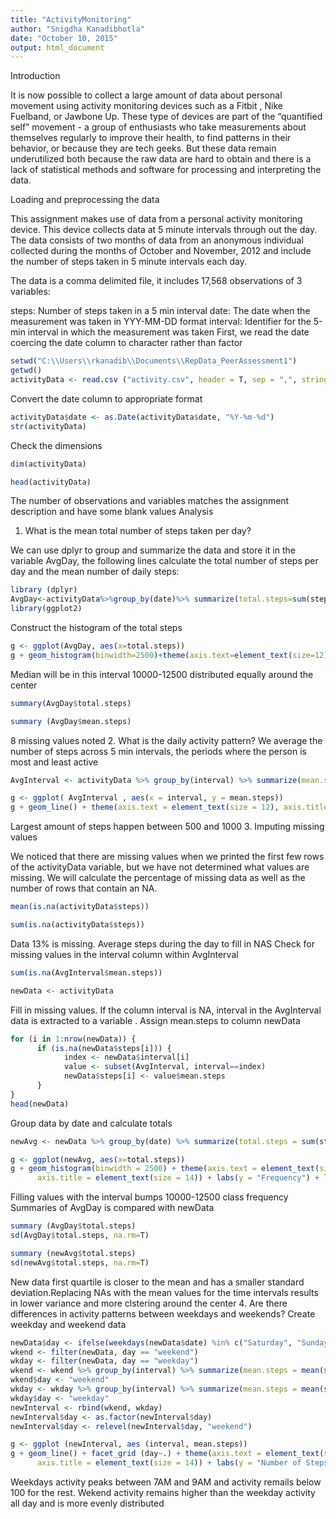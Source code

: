 ```yaml
---
title: "ActivityMonitoring"
author: "Snigdha Kanadibhotla"
date: "October 10, 2015"
output: html_document
---
```

Introduction

It is now possible to collect a large amount of data about personal movement using activity monitoring devices such as a Fitbit , Nike Fuelband, or Jawbone Up. These type of devices are part of the "quantified self" movement - a group of enthusiasts who take measurements about themselves regularly to improve their health, to find patterns in their behavior, or because they are tech geeks. But these data remain underutilized both because the raw data are hard to obtain and there is a lack of statistical methods and software for processing and interpreting the data.

Loading and preprocessing the data

This assignment makes use of data from a personal activity monitoring device. This device collects data at 5 minute intervals through out the day. The data consists of two months of data from an anonymous individual collected during the months of October and November, 2012 and include the number of steps taken in 5 minute intervals each day.

The data is a comma delimited file, it includes 17,568 observations of 3 variables:

steps: Number of steps taken in a 5 min interval
date: The date when the measurement was taken in YYY-MM-DD format
interval: Identifier for the 5-min interval in which the measurement was taken
First, we read the date coercing the date column to character rather than factor

```r
setwd("C:\\Users\\rkanadib\\Documents\\RepData_PeerAssessment1")
getwd()
activityData <- read.csv ("activity.csv", header = T, sep = ",", stringsAsFactors = F)
```

Convert the date column to appropriate format
```r
activityData$date <- as.Date(activityData$date, "%Y-%m-%d")
str(activityData)
```
Check the dimensions
```r
dim(activityData)
```
```r
head(activityData)
```
The number of observations and variables matches the assignment description and have some blank values
Analysis

1. What is the mean total number of steps taken per day?

We can use dplyr to group and summarize the data and store it in the variable AvgDay, the following lines calculate the total number of steps per day and the mean number of daily steps:
```r
library (dplyr)
AvgDay<-activityData%>%group_by(date)%>% summarize(total.steps=sum(steps,na.rm=T),mean.steps = mean(steps, na.rm = T))
library(ggplot2)
```
Construct the histogram of the total steps
```r
g <- ggplot(AvgDay, aes(x=total.steps))
g + geom_histogram(binwidth=2500)+theme(axis.text=element_text(size=12),axis.title=element_text(size=14))+labs(y = "Frequency") + labs(x = "Total steps/day")
```
Median will be in this interval 10000-12500 distributed equally around the center
```r
summary(AvgDay$total.steps)
```
```r
summary (AvgDay$mean.steps)
```
8 missing values noted
2. What is the daily activity pattern?
We average the number of steps across 5 min intervals, the periods where the person is most and least active
```r
AvgInterval <- activityData %>% group_by(interval) %>% summarize(mean.steps = mean(steps, na.rm = T))
```
```r
g <- ggplot( AvgInterval , aes(x = interval, y = mean.steps))
g + geom_line() + theme(axis.text = element_text(size = 12), axis.title = element_text(size = 14, face = "bold")) + labs(y = "Mean number of steps") + labs(x = "Interval")

```
Largest amount of steps happen between 500 and 1000
3. Imputing missing values

We noticed that there are missing values when we printed the first few rows of the activityData variable, but we have not determined what values are missing. We will calculate the percentage of missing data as well as the number of rows that contain an NA.
```r
mean(is.na(activityData$steps))
```
```r
sum(is.na(activityData$steps))
```
Data 13% is missing.
Average steps during the day to fill in NAS
Check for missing values in the interval column within AvgInterval
```r
sum(is.na(AvgInterval$mean.steps))
```
```r
newData <- activityData
```
Fill in missing values. If the column interval is NA, interval in the AvgInterval data is extracted to a variable . Assign mean.steps to column newData
```r
for (i in 1:nrow(newData)) {
      if (is.na(newData$steps[i])) {
            index <- newData$interval[i]
            value <- subset(AvgInterval, interval==index)
            newData$steps[i] <- value$mean.steps
      }
}
head(newData)
```
Group data by date and calculate totals
```r
newAvg <- newData %>% group_by(date) %>% summarize(total.steps = sum(steps, na.rm = T))
```
```r
g <- ggplot(newAvg, aes(x=total.steps))
g + geom_histogram(binwidth = 2500) + theme(axis.text = element_text(size = 12),
      axis.title = element_text(size = 14)) + labs(y = "Frequency") + labs(x = "Total steps/day")
```
Filling values with the interval bumps 10000-12500 class frequency
Summaries of AvgDay is compared with  newData
```r
summary (AvgDay$total.steps)
sd(AvgDay$total.steps, na.rm=T)

```
```r
summary (newAvg$total.steps)
sd(newAvg$total.steps, na.rm=T)
```
 New data first quartile is closer to the mean and has a smaller standard deviation.Replacing NAs with the mean values for the time intervals results in lower variance and more clstering around the center
 4. Are there differences in activity patterns between weekdays and weekends?
Create weekday and weekend data
```r
newData$day <- ifelse(weekdays(newData$date) %in% c("Saturday", "Sunday"), "weekend", "weekday")
wkend <- filter(newData, day == "weekend")
wkday <- filter(newData, day == "weekday")
wkend <- wkend %>% group_by(interval) %>% summarize(mean.steps = mean(steps)) 
wkend$day <- "weekend"
wkday <- wkday %>% group_by(interval) %>% summarize(mean.steps = mean(steps)) 
wkday$day <- "weekday"
newInterval <- rbind(wkend, wkday)
newInterval$day <- as.factor(newInterval$day)
newInterval$day <- relevel(newInterval$day, "weekend")
```
```r
g <- ggplot (newInterval, aes (interval, mean.steps))
g + geom_line() + facet_grid (day~.) + theme(axis.text = element_text(size = 12), 
      axis.title = element_text(size = 14)) + labs(y = "Number of Steps") + labs(x = "Interval")
```
Weekdays activity peaks between 7AM and 9AM and activity remails below 100 for the rest. Wekend activity remains higher than the weekday activity all day and is more evenly distributed

